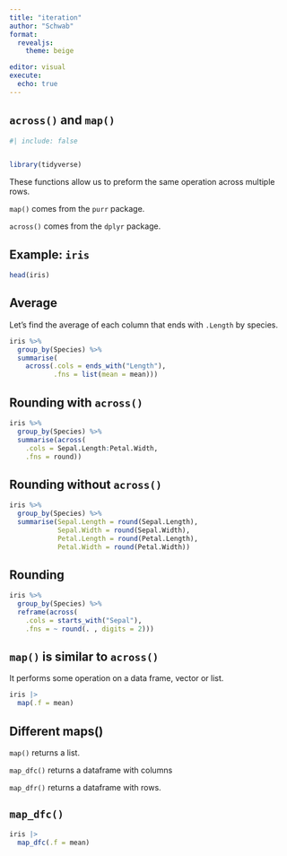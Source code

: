 ```yaml
---
title: "iteration"
author: "Schwab"
format: 
  revealjs:
    theme: beige

editor: visual
execute: 
  echo: true
---
```


## `across()` and `map()`

```r
#| include: false


library(tidyverse)
```

These functions allow us to preform the same operation across multiple rows.

`map()` comes from the `purr` package.

`across()` comes from the `dplyr` package.

## Example: `iris`

```r
head(iris)
```

## Average

Let's find the average of each column that ends with `.Length` by species.

```r
iris %>%
  group_by(Species) %>%
  summarise(
    across(.cols = ends_with("Length"), 
           .fns = list(mean = mean)))
```

## Rounding with `across()`

```r
iris %>%
  group_by(Species) %>%
  summarise(across(
    .cols = Sepal.Length:Petal.Width, 
    .fns = round))
```

## Rounding without `across()`

```r
iris %>%
  group_by(Species) %>%
  summarise(Sepal.Length = round(Sepal.Length),
            Sepal.Width = round(Sepal.Width),
            Petal.Length = round(Petal.Length),
            Petal.Width = round(Petal.Width))
```

## Rounding

```r
iris %>%
  group_by(Species) %>%
  reframe(across(
    .cols = starts_with("Sepal"), 
    .fns = ~ round(. , digits = 2)))
```

## `map()` is similar to `across()`

It performs some operation on a data frame, vector or list.

```r

iris |>
  map(.f = mean)
```

## Different maps()

`map()` returns a list.

`map_dfc()` returns a dataframe with columns

`map_dfr()` returns a dataframe with rows.

## `map_dfc()`

```r
iris |>
  map_dfc(.f = mean)
```
